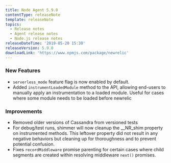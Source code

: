 ```yaml
---
title: Node Agent 5.9.0
contentType: releaseNote
template: releaseNote
topics:
  - Release notes
  - Agent release notes
  - Node.js release notes
releaseDateTime: '2019-05-20 15:30'
releaseVersion: 5.9.0
downloadLink: 'https://www.npmjs.com/package/newrelic'
---
```


### New Features

* `serverless_mode` feature flag is now enabled by default.
* Added `instrumentLoadedModule` method to the API, allowing end-users to manually apply an instrumentation to a loaded module. Useful for cases where some module needs to be loaded before newrelic

### Improvements

* Removed older versions of Cassandra from versioned tests
* For debug/test runs, shimmer will now cleanup the \_\_NR_shim property on instrumented methods. This leftover property did not result in any negative behaviors but cleaning up for thoroughness and to prevent potential confusion.
* Fixes `recordMiddleware` promise parenting for certain cases where child segments are created within resolving middleware `next()` promises.
